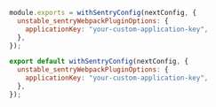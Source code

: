 ```javascript {tabTitle:CJS} {filename:next.config.js} {3}
module.exports = withSentryConfig(nextConfig, {
  unstable_sentryWebpackPluginOptions: {
    applicationKey: "your-custom-application-key",
  },
});
```

```javascript {tabTitle:ESM} {filename:next.config.mjs} {3}
export default withSentryConfig(nextConfig, {
  unstable_sentryWebpackPluginOptions: {
    applicationKey: "your-custom-application-key",
  },
});
```
